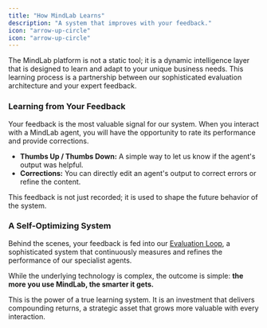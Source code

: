 ```yaml
---
title: "How MindLab Learns"
description: "A system that improves with your feedback."
icon: "arrow-up-circle"
icon: "arrow-up-circle"
---
```


The MindLab platform is not a static tool; it is a dynamic intelligence layer that is designed to learn and adapt to your unique business needs. This learning process is a partnership between our sophisticated evaluation architecture and your expert feedback.

### Learning from Your Feedback

Your feedback is the most valuable signal for our system. When you interact with a MindLab agent, you will have the opportunity to rate its performance and provide corrections.

-   **Thumbs Up / Thumbs Down:** A simple way to let us know if the agent's output was helpful.
-   **Corrections:** You can directly edit an agent's output to correct errors or refine the content.

This feedback is not just recorded; it is used to shape the future behavior of the system.

### A Self-Optimizing System

Behind the scenes, your feedback is fed into our [Evaluation Loop](/whitepaper/evaluation-loop), a sophisticated system that continuously measures and refines the performance of our specialist agents.

While the underlying technology is complex, the outcome is simple: **the more you use MindLab, the smarter it gets.**

This is the power of a true learning system. It is an investment that delivers compounding returns, a strategic asset that grows more valuable with every interaction.